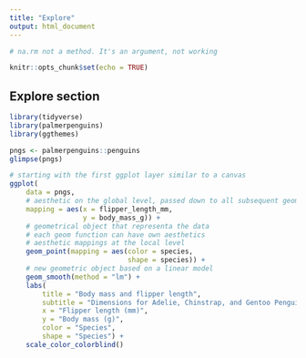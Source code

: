 ```yaml
---
title: "Explore"
output: html_document
---
```

```r
# na.rm not a method. It's an argument, not working 
```

```r
knitr::opts_chunk$set(echo = TRUE)
```

## Explore section

```r
library(tidyverse)
library(palmerpenguins)
library(ggthemes)
```

```r
pngs <- palmerpenguins::penguins
glimpse(pngs)
```

```r
# starting with the first ggplot layer similar to a canvas
ggplot(
    data = pngs,
    # aesthetic on the global level, passed down to all subsequent geom layers
    mapping = aes(x = flipper_length_mm, 
                  y = body_mass_g)) +
    # geometrical object that representa the data
    # each geom function can have own aesthetics
    # aesthetic mappings at the local level
    geom_point(mapping = aes(color = species, 
                             shape = species)) + 
    # new geometric object based on a linear model
    geom_smooth(method = "lm") +
    labs(
        title = "Body mass and flipper length",
        subtitle = "Dimensions for Adelie, Chinstrap, and Gentoo Penguins",
        x = "Flipper length (mm)", 
        y = "Body mass (g)",
        color = "Species", 
        shape = "Species") +
    scale_color_colorblind()
```
